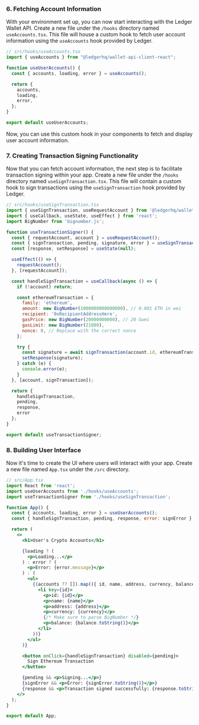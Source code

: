 ### 6. **Fetching Account Information**

With your environment set up, you can now start interacting with the Ledger Wallet API. Create a new file under the `/hooks` directory named `useAccounts.tsx`. This file will house a custom hook to fetch user account information using the `useAccounts` hook provided by Ledger.

```jsx
// src/hooks/useAccounts.tsx
import { useAccounts } from "@ledgerhq/wallet-api-client-react";

function useUserAccounts() {
  const { accounts, loading, error } = useAccounts();

  return {
    accounts,
    loading,
    error,
  };
}

export default useUserAccounts;
```

Now, you can use this custom hook in your components to fetch and display user account information.

### 7. **Creating Transaction Signing Functionality**

Now that you can fetch account information, the next step is to facilitate transaction signing within your app. Create a new file under the `/hooks` directory named `useSignTransaction.tsx`. This file will contain a custom hook to sign transactions using the `useSignTransaction` hook provided by Ledger.

```jsx
// src/hooks/useSignTransaction.tsx
import { useSignTransaction, useRequestAccount } from '@ledgerhq/wallet-api-client-react';
import { useCallback, useState, useEffect } from 'react';
import BigNumber from 'bignumber.js';

function useTransactionSigner() {
  const { requestAccount, account } = useRequestAccount();
  const { signTransaction, pending, signature, error } = useSignTransaction();
  const [response, setResponse] = useState(null);

  useEffect(() => {
    requestAccount();
  }, [requestAccount]);

  const handleSignTransaction = useCallback(async () => {
    if (!account) return;

    const ethereumTransaction = {
      family: 'ethereum',
      amount: new BigNumber(1000000000000000), // 0.001 ETH in wei
      recipient: '0xRecipientAddressHere',
      gasPrice: new BigNumber(20000000000), // 20 Gwei
      gasLimit: new BigNumber(21000),
      nonce: 0, // Replace with the correct nonce
    };

    try {
      const signature = await signTransaction(account.id, ethereumTransaction);
      setResponse(signature);
    } catch (e) {
      console.error(e);
    }
  }, [account, signTransaction]);

  return {
    handleSignTransaction,
    pending,
    response,
    error
  };
}

export default useTransactionSigner;
```

### 8. **Building User Interface**

Now it's time to create the UI where users will interact with your app. Create a new file named `App.tsx` under the `/src` directory.

```jsx
// src/App.tsx
import React from 'react';
import useUserAccounts from './hooks/useAccounts';
import useTransactionSigner from './hooks/useSignTransaction';

function App() {
  const { accounts, loading, error } = useUserAccounts();
  const { handleSignTransaction, pending, response, error: signError } = useTransactionSigner();

  return (
    <>
      <h1>User's Crypto Accounts</h1>

      {loading ? (
        <p>Loading...</p>
      ) : error ? (
        <p>Error: {error.message}</p>
      ) : (
        <ul>
          {(accounts ?? []).map(({ id, name, address, currency, balance }) => (
            <li key={id}>
              <p>id: {id}</p>
              <p>name: {name}</p>
              <p>address: {address}</p>
              <p>currency: {currency}</p>
              {/* Make sure to parse BigNumber */}
              <p>balance: {balance.toString()}</p>
            </li>
          ))}
        </ul>
      )}

      <button onClick={handleSignTransaction} disabled={pending}>
        Sign Ethereum Transaction
      </button>

      {pending && <p>Signing...</p>}
      {signError && <p>Error: {signError.toString()}</p>}
      {response && <p>Transaction signed successfully: {response.toString('hex')}</p>}
    </>
  );
}

export default App;
```
